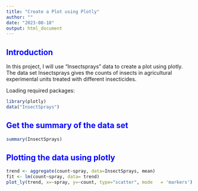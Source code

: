 ```yaml
---
title: "Create a Plot using Plotly"
author: ""
date: "2023-08-18"
output: html_document
---
```


##   <span style="color:blue"> Introduction </span>

In this project, I will use "Insectsprays" data to create a plot using plotly. The data set Insectsprays gives the counts of insects in agricultural experimental units treated with different insecticides.

Loading required packages:
```r
library(plotly)
data("InsectSprays")
```

## <span style="color:blue"> Get the summary of the data set </span>
```r
summary(InsectSprays)
```

## <span style="color:blue"> Plotting the data using plotly </span>
```r
trend <- aggregate(count~spray, data=InsectSprays, mean)
fit <- lm(count~spray, data= trend)
plot_ly(trend, x=~spray, y=~count, type="scatter", mode   = 'markers') %>% add_lines(x=~spray, y=fitted(fit))%>% layout(title="The Relationship between the Insect Sprays and Insect Count")
```